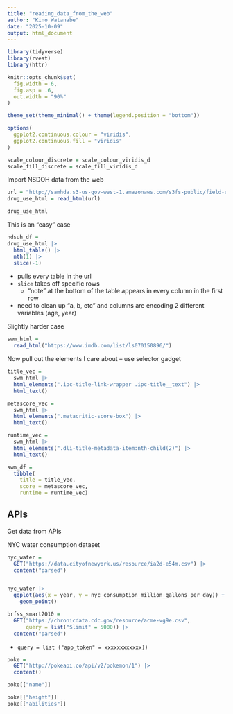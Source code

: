 ```yaml
---
title: "reading_data_from_the_web"
author: "Kino Watanabe"
date: "2025-10-09"
output: html_document
---
```




```r
library(tidyverse)
library(rvest)
library(httr)

knitr::opts_chunk$set(
  fig.width = 6,
  fig.asp = .6,
  out.width = "90%"
)

theme_set(theme_minimal() + theme(legend.position = "bottom"))

options(
  ggplot2.continuous.colour = "viridis",
  ggplot2.continuous.fill = "viridis"
)

scale_colour_discrete = scale_colour_viridis_d
scale_fill_discrete = scale_fill_viridis_d
```
Import NSDOH data from the web
```r
url = "http://samhda.s3-us-gov-west-1.amazonaws.com/s3fs-public/field-uploads/2k15StateFiles/NSDUHsaeShortTermCHG2015.htm"
drug_use_html = read_html(url)

drug_use_html
```
This is an "easy" case
```r
ndsuh_df = 
drug_use_html |>
  html_table() |> 
  nth(1) |> 
  slice(-1)
```
  * pulls every table in the url
  * `slice` takes off specific rows
      * “note” at the bottom of the table appears in every column in the first row
  
  * need to clean up "a, b, etc" and columns are encoding 2 different variables (age, year)
  
Slightly harder case

```r
swm_html = 
  read_html("https://www.imdb.com/list/ls070150896/")
```

Now pull out the elements I care about -- use selector gadget 
```r
title_vec = 
  swm_html |>
  html_elements(".ipc-title-link-wrapper .ipc-title__text") |>
  html_text()

metascore_vec = 
  swm_html |>
  html_elements(".metacritic-score-box") |>
  html_text()

runtime_vec = 
  swm_html |>
  html_elements(".dli-title-metadata-item:nth-child(2)") |>
  html_text()

swm_df = 
  tibble(
    title = title_vec,
    score = metascore_vec,
    runtime = runtime_vec)
```

## APIs
Get data from APIs

NYC water consumption dataset
```r
nyc_water = 
  GET("https://data.cityofnewyork.us/resource/ia2d-e54m.csv") |> 
  content("parsed") 


nyc_water |> 
  ggplot(aes(x = year, y = nyc_consumption_million_gallons_per_day)) + 
    geom_point()
```

```r
brfss_smart2010 = 
  GET("https://chronicdata.cdc.gov/resource/acme-vg9e.csv",
      query = list("$limit" = 5000)) |> 
  content("parsed")
```
* ` query = list ("app_token" = xxxxxxxxxxxx))`


```r
poke = 
  GET("http://pokeapi.co/api/v2/pokemon/1") |>
  content()

poke[["name"]]
```
```r
poke[["height"]]
poke[["abilities"]]
```

```r

```

